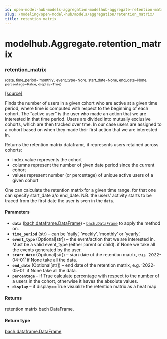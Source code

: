 ```yaml
---
id: open-model-hub-models-aggregation-modelhub-aggregate-retention-matrix
slug: /modeling/open-model-hub/models/aggregation/retention_matrix/
title: retention_matrix
---
```


# modelhub.Aggregate.retention_matrix

<div className="method">

### <span className="name">retention_matrix</span>

<small className="parameter-list">(<span className="parameter" id="data">data</span>, <span className="parameter" id="time_period">time_period='monthly'</span>, <span className="parameter" id="event_type">event_type=None</span>, <span className="parameter" id="start_date">start_date=None</span>, <span className="parameter" id="end_date">end_date=None</span>, <span className="parameter" id="percentage">percentage=False</span>, <span className="parameter" id="display">display=True</span>)</small>


&#8203;<span className="view-source">[[source]](https://github.com/objectiv/objectiv-analytics/blob/main/modelhub/modelhub/aggregate.py)</span>

<div className="content">

Finds the number of users in a given cohort who are active at a given time
period, where time is computed with respect to the beginning of each cohort.
The “active user” is the user who made an action that we are interested in
that time period.
Users are divided into mutually exclusive cohorts, which are then
tracked over time. In our case users are assigned to a cohort based on
when they made their first action that we are interested in.

Returns the retention matrix dataframe, it represents users retained across cohorts:

* index value represents the cohort
* columns represent the number of given date period since the current cohort
* values represent number (or percentage) of unique active users of a given cohort

One can calculate the retention matrix for a given time range, for that
one can specify start_date a/o end_date.
N.B. the users’ activity starts to be traced from the first date the user is seen in the `data`.


#### Parameters

* **`data`** ([bach.dataframe.DataFrame](/modeling/bach/api-reference/DataFrame/bach.DataFrame.mdx)) – [`bach.DataFrame`](/modeling/bach/api-reference/DataFrame/bach.DataFrame.mdx) to apply the method on.
* **`time_period`** (str) – can be ‘daily’, ‘weekly’, ‘monthly’ or ‘yearly’.
* **`event_type`** (Optional[str]) – the event/action that we are interested in.
Must be a valid event_type (either parent or child).
if None we take all the events generated by the user.
* **`start_date`** (Optional[str]) – start date of the retention matrix, e.g. ‘2022-04-01’
if None take all the data.
* **`end_date`** (Optional[str]) – end date of the retention matrix, e.g. ‘2022-05-01’
if None take all the data.
* **`percentage`** – if True calculate percentage with respect to the number of a users
in the cohort, otherwise it leaves the absolute values.
* **`display`** – if display==True visualize the retention matrix as a heat map



#### Returns

retention matrix bach DataFrame.



#### Return type

[bach.dataframe.DataFrame](/modeling/bach/api-reference/DataFrame/bach.DataFrame.mdx)



</div>


</div>

